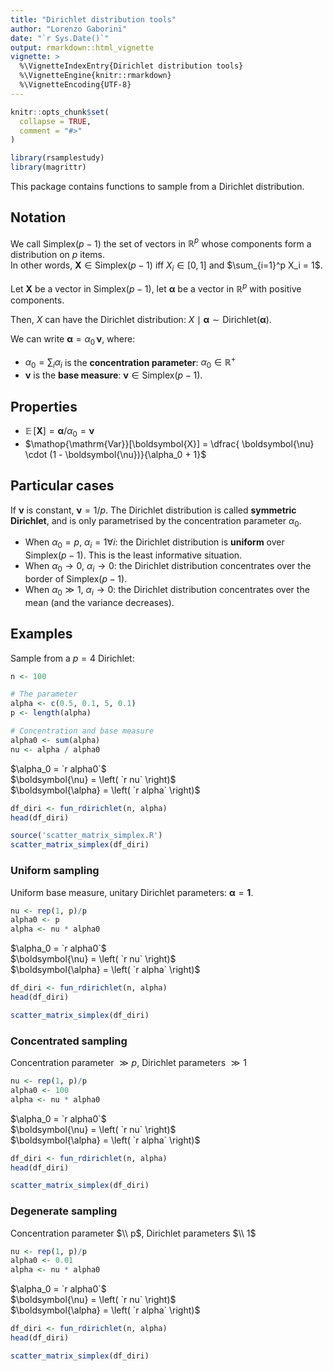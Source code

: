 ```yaml
---
title: "Dirichlet distribution tools"
author: "Lorenzo Gaborini"
date: "`r Sys.Date()`"
output: rmarkdown::html_vignette
vignette: >
  %\VignetteIndexEntry{Dirichlet distribution tools}
  %\VignetteEngine{knitr::rmarkdown}
  %\VignetteEncoding{UTF-8}
---
```

\newcommand{\simplex}[1]{\text{Simplex}{(#1)}}
\newcommand{\dirichlet}[1]{\text{Dirichlet}{(#1)}}
\renewcommand{\vec}[1]{\boldsymbol{#1}}
\newcommand{\EE}{\mathop{\mathbb{E}}}
\newcommand{\Var}{\mathop{\mathrm{Var}}}

```r
knitr::opts_chunk$set(
  collapse = TRUE,
  comment = "#>"
)

library(rsamplestudy)
library(magrittr)
```

This package contains functions to sample from a Dirichlet distribution.


## Notation


We call $\simplex{p-1}$ the set of vectors in $\mathbb{R}^p$ whose components form a distribution on $p$ items.   
In other words, $\vec{X} \in \simplex{p-1}$ iff $X_i \in [0,1]$ and $\sum_{i=1}^p X_i = 1$.

Let $\vec{X}$ be a vector in $\simplex{p-1}$, let $\vec{\alpha}$ be a vector in $\mathbb{R}^p$ with positive components.

Then, $X$ can have the Dirichlet distribution: $X \mid \vec{\alpha} \sim \dirichlet{\vec{\alpha}}$.

We can write $\vec{\alpha} = \alpha_0 \, \vec{\nu}$, where:

* $\alpha_0 = \sum_i \alpha_i$ is the **concentration parameter**: $\alpha_0 \in \mathbb{R}^{+}$
* $\vec{\nu}$ is the **base measure**: $\vec{\nu} \in \simplex{p-1}$.

  
## Properties

- $\EE[\vec{X}] = \vec{\alpha} / \alpha_0 = \vec{\nu}$
- $\Var[\vec{X}] = \dfrac{ \vec{\nu} \cdot (1 - \vec{\nu})}{\alpha_0 + 1}$


## Particular cases

If $\vec{\nu}$ is constant, $\vec{\nu} = 1/p$. The Dirichlet distribution is called **symmetric Dirichlet**, and is only parametrised by the concentration parameter $\alpha_0$.

- When $\alpha_0 = p$, $\alpha_i = 1 \forall i$: the Dirichlet distribution is **uniform** over $\simplex{p-1}$.  This is the least informative situation.
- When $\alpha_0 \to 0$, $\alpha_i \to 0$: the Dirichlet distribution concentrates over the border of $\simplex{p-1}$.
- When $\alpha_0 \gg 1$, $\alpha_i \to 0$: the Dirichlet distribution concentrates over the mean (and the variance decreases).

## Examples

Sample from a $p=4$ Dirichlet:

```r
n <- 100

# The parameter
alpha <- c(0.5, 0.1, 5, 0.1)
p <- length(alpha)

# Concentration and base measure
alpha0 <- sum(alpha)
nu <- alpha / alpha0
```

$\alpha_0 = `r alpha0`$   
$\vec{\nu} = \left( `r nu` \right)$   
$\vec{\alpha} = \left( `r alpha` \right)$

```r
df_diri <- fun_rdirichlet(n, alpha)
head(df_diri)
```

```r

source('scatter_matrix_simplex.R')
scatter_matrix_simplex(df_diri)

```

### Uniform sampling

Uniform base measure, unitary Dirichlet parameters: $\vec{\alpha} = \vec{1}$.   

```r
nu <- rep(1, p)/p
alpha0 <- p
alpha <- nu * alpha0
```

$\alpha_0 = `r alpha0`$   
$\vec{\nu} = \left( `r nu` \right)$   
$\vec{\alpha} = \left( `r alpha` \right)$

```r
df_diri <- fun_rdirichlet(n, alpha)
head(df_diri)
```

```r
scatter_matrix_simplex(df_diri)
```


### Concentrated sampling

Concentration parameter $\gg p$, Dirichlet parameters $\gg 1$

```r
nu <- rep(1, p)/p
alpha0 <- 100
alpha <- nu * alpha0
```

$\alpha_0 = `r alpha0`$   
$\vec{\nu} = \left( `r nu` \right)$   
$\vec{\alpha} = \left( `r alpha` \right)$

```r
df_diri <- fun_rdirichlet(n, alpha)
head(df_diri)
```

```r
scatter_matrix_simplex(df_diri)
```


### Degenerate sampling

Concentration parameter $\\ p$, Dirichlet parameters $\\ 1$

```r
nu <- rep(1, p)/p
alpha0 <- 0.01
alpha <- nu * alpha0
```

$\alpha_0 = `r alpha0`$   
$\vec{\nu} = \left( `r nu` \right)$   
$\vec{\alpha} = \left( `r alpha` \right)$

```r
df_diri <- fun_rdirichlet(n, alpha)
head(df_diri)
```

```r
scatter_matrix_simplex(df_diri)
```
